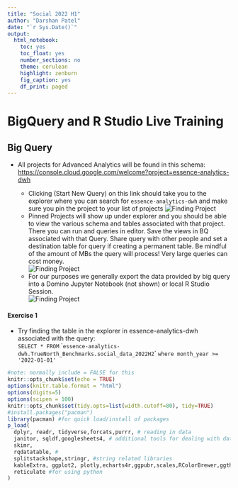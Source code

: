 ```yaml
---
title: "Social 2022 H1"
author: "Darshan Patel"
date: "`r Sys.Date()`"
output:
  html_notebook:
    toc: yes
    toc_float: yes
    number_sections: no
    theme: cerulean
    highlight: zenburn
    fig_caption: yes
    df_print: paged
---
```


# BigQuery and R Studio Live Training

## Big Query

-   All projects for Advanced Analytics will be found in this schema: <https://console.cloud.google.com/welcome?project=essence-analytics-dwh>

    -   Clicking (Start New Query) on this link should take you to the explorer where you can search for `essence-analytics-dwh` and make sure you pin the project to your list of projects
![Finding Project](Images/BQ1.PNG)
    -   Pinned Projects will show up under explorer and you should be able to view the various schema and tables associated with that project. There you can run and queries in editor. Save the views in BQ associated with that Query. Share query with other people and set a destination table for query if creating a permanent table. Be mindful of the amount of MBs the query will process! Very large queries can cost money.       
![Finding Project](Images/BQ2.PNG)  
    -   For our purposes we generally export the data provided by big query into a Domino Jupyter Notebook (not shown) or local R Studio Session.  
![Finding Project](Images/BQ3.PNG)  

#### Exercise 1
-   Try finding the table in the explorer in essence-analytics-dwh associated with the query:  
`SELECT * FROM` \``essence-analytics-dwh.TrueNorth_Benchmarks.social_data_2022H2`\` `where month_year >= '2022-01-01'`


```r
#note: normally include = FALSE for this
knitr::opts_chunk$set(echo = TRUE)
options(knitr.table.format = "html") 
options(digits=5)
options(scipen = 100)
knitr::opts_chunk$set(tidy.opts=list(width.cutoff=80), tidy=TRUE)
#install.packages("pacman")
library(pacman) #for quick load/install of packages
p_load(
  dplyr, readr, tidyverse,forcats,purrr, # reading in data
  janitor, sqldf,googlesheets4, # additional tools for dealing with data
  skimr,
  rqdatatable, #
  splitstackshape,stringr, #string related libraries
  kableExtra, ggplot2, plotly,echarts4r,ggpubr,scales,RColorBrewer,ggthemes, #for visualization of data
  reticulate #for using python
)
```
